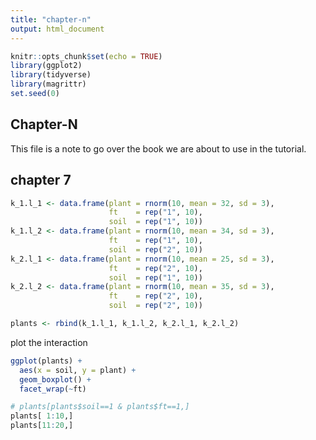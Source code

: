 ```yaml
---
title: "chapter-n"
output: html_document
---
```


```r
knitr::opts_chunk$set(echo = TRUE)
library(ggplot2)
library(tidyverse)
library(magrittr)
set.seed(0)
```

## Chapter-N

This file is a note to go over the book we are about to use in the tutorial. 

## chapter 7

```r
k_1.l_1 <- data.frame(plant = rnorm(10, mean = 32, sd = 3),
                      ft    = rep("1", 10),
                      soil  = rep("1", 10))
k_1.l_2 <- data.frame(plant = rnorm(10, mean = 34, sd = 3),
                      ft    = rep("1", 10),
                      soil  = rep("2", 10))
k_2.l_1 <- data.frame(plant = rnorm(10, mean = 25, sd = 3),
                      ft    = rep("2", 10),
                      soil  = rep("1", 10))
k_2.l_2 <- data.frame(plant = rnorm(10, mean = 35, sd = 3),
                      ft    = rep("2", 10),
                      soil  = rep("2", 10))

plants <- rbind(k_1.l_1, k_1.l_2, k_2.l_1, k_2.l_2)
```

plot the interaction

```r
ggplot(plants) +
  aes(x = soil, y = plant) +
  geom_boxplot() +
  facet_wrap(~ft)
```

```r
# plants[plants$soil==1 & plants$ft==1,]
plants[ 1:10,]
plants[11:20,]
```

